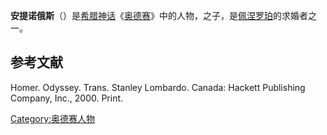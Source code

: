 '''安提诺俄斯'''（{{lang-el|Ἀντίνοος}}）是[[希腊神话|希腊神话]]《[[奥德赛|奥德赛]]》中的人物，{{le|欧珀忒斯|Eupeithes}}之子，是[[佩涅罗珀|佩涅罗珀]]的求婚者之一。
==参考文献==
Homer. Odyssey. Trans. Stanley Lombardo. Canada: Hackett Publishing Company, Inc., 2000. Print.
{{reflist}}

{{Characters in the Odyssey}}

{{myth-stub}}
[[Category:奥德赛人物|Category:奥德赛人物]]
